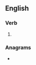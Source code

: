 ==English==

===Verb===
{{head|en|verb form}}

# {{en-third-person singular of|yearn}}

===Anagrams===
* {{anagrams|en|Arneys|Nearys|Neyras|Raneys|arynes|renays|sarney|senary|yarnes}}